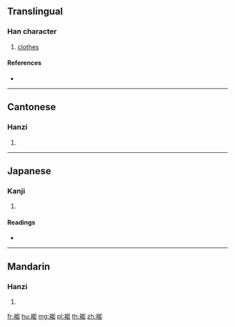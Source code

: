 {{character info/new}}
==Translingual==

===Han character===
{{Han char|rn=145|rad=衣|as=06|sn=12|four=36200|canj=LVR}}

# [[clothes]]

====References====
* {{Han ref|kx=1116.100|dkj=34251|dj=1581.200|hdz=53090.070|uh=88BD|ud=35005|bh=DBCC|bd=56268}}

----

==Cantonese==

===Hanzi===
{{yue-hanzi|jyut=|y=yu4}}

# {{defn|lang=yue|sort=衣06}}

----

==Japanese==

===Kanji===
{{ja-kanji|grade=|rs=衣06}}

# {{defn|lang=ja|sort=衣06}}

====Readings====
* {{ja-readings|on=[[じょ]] (jo), [[にょ]] (nyo)|kun=[[やぶれごろも]] (yaburegoromo)|nanori=}}

----

==Mandarin==

===Hanzi===
{{cmn-hanzi|pin=[[liě]] ([[lie3]]), [[rú]] ([[ru2]])|wg=lieh<sup>3</sup>, ju<sup>2</sup>}}

# {{defn|lang=cmn|sort=衣06}}

[[fr:袽]]
[[hu:袽]]
[[mg:袽]]
[[pl:袽]]
[[th:袽]]
[[zh:袽]]